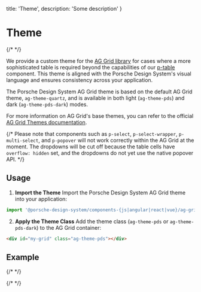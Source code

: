   title: 'Theme',
  description: 'Some description'
}

# Theme

{/* <TableOfContents></TableOfContents> */}

We provide a custom theme for the [AG Grid library](https://ag-grid.com) for cases where a more sophisticated table is
required beyond the capabilities of our [p-table](components/table/examples) component. This theme is aligned with the
Porsche Design System's visual language and ensures consistency across your application.

The Porsche Design System AG Grid theme is based on the default AG Grid theme, `ag-theme-quartz`, and is available in
both light (`ag-theme-pds`) and dark (`ag-theme-pds-dark`) modes.

For more information on AG Grid's base themes, you can refer to the official
[AG Grid Themes documentation](https://ag-grid.com/javascript-data-grid/themes).

{/* <Notification heading="Attention" heading-tag="h2" state="warning">
  Please note that components such as <code>p-select</code>, <code>p-select-wrapper</code>, <code>p-multi-select</code>, and <code>p-popover</code> will not work correctly within the AG Grid at the moment. The dropdowns will be cut off because the table cells have <code>overflow: hidden</code> set, and the dropdowns do not yet use the native popover API.
</Notification> */}

## Usage

1. **Import the Theme**
Import the Porsche Design System AG Grid theme into your application:

```js
import '@porsche-design-system/components-{js|angular|react|vue}/ag-grid/theme.css';
   ```

2. **Apply the Theme Class**
Add the theme class (`ag-theme-pds` or `ag-theme-pds-dark`) to the AG Grid container:

```html
<div id="my-grid" class="ag-theme-pds"></div>
   ```

## Example

{/* <Playground :frameworkMarkup="AGGridExamples" :config="{ ...config, withoutDemo: true }" :externalStackBlitzDependencies="externalStackBlitzDependencies"></Playground> */}

{/* <script lang="ts">

  @Component
  config = { themeable: true, spacing: 'inline', embedStackblitz: true };

  get theme(): Theme {
  return this.$store.getters.playgroundTheme;
}

  get activeFramework(): Framework {
  return this.$store.getters.selectedFramework;
}

  get externalStackBlitzDependencies(): ExternalDependency[] {
  if (this.activeFramework === 'angular') {
  return ['ag-grid-community', 'ag-grid-angular'];
} else if (this.activeFramework === 'react') {
  return ['ag-grid-community', 'ag-grid-react'];
} else if (this.activeFramework === 'vue') {
  return ['ag-grid-community', 'ag-grid-vue3'];
} else {
  return ['ag-grid-community'];
}
}

  AGGridExamples = getAgGridCodeSamples();
}
</script> */}

